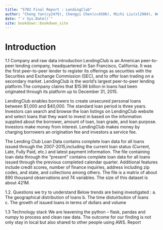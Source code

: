 --- 
title: "5702 Final Report : LendingClub"
author: "Cheng Yan(cy2479), Chengyi Chen(cc4506), Michi Liu(xl2904), Wen Fan(wf2255)"
date: "`r Sys.Date()`"
site: bookdown::bookdown_site
---

# Introduction

1.1 Company and raw data introduction
  LendingClub is an American peer-to-peer lending company, headquartered in San Francisco, California. It was the first peer-to-peer lender to register its offerings as securities with the Securities and Exchange Commission (SEC), and to offer loan trading on a secondary market. LendingClub is the world's largest peer-to-peer lending platform.The company claims that $15.98 billion in loans had been originated through its platform up to December 31, 2015.
  
  LendingClub enables borrowers to create unsecured personal loans between $1,000 and $40,000. The standard loan period is three years. Investors can search and browse the loan listings on LendingClub website and select loans that they want to invest in based on the information supplied about the borrower, amount of loan, loan grade, and loan purpose. Investors make money from interest. LendingClub makes money by charging borrowers an origination fee and investors a service fee.
  
  The Lending Club Loan Data contains complete loan data for all loans issued through the 2007-2015,including the current loan status (Current, Late, Fully Paid, etc.) and latest payment information. The file containing loan data through the “present” contains complete loan data for all loans issued through the previous completed calendar quarter. Additional features include credit scores, number of finance inquiries, address including zip codes, and state, and collections among others. The file is a matrix of about 890 thousand observations and 74 variables. The size of this dataset is about 421M.

1.2. Questions we try to understand
  Below trends are being investigated :
    a. The geographical distribution of loans
    b. The time distuirbution of loans
    c. The growth of issued loans in terms of dollars and volume

1.3 Technology stack 
  We are leavening the python – flask, pandas and numpy to process and clean raw data. The outcome for our finding is not only stay in local but also shared to other people using AWS. Report